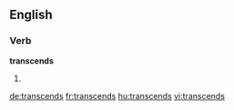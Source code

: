 ==English==

===Verb===
'''transcends'''

# {{third-person singular of|transcend}}

[[de:transcends]]
[[fr:transcends]]
[[hu:transcends]]
[[vi:transcends]]